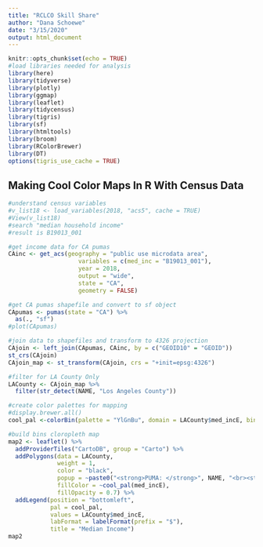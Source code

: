 ```yaml
---
title: "RCLCO Skill Share"
author: "Dana Schoewe"
date: "3/15/2020"
output: html_document
---
```


```r
knitr::opts_chunk$set(echo = TRUE)
#load libraries needed for analysis
library(here)
library(tidyverse)
library(plotly)
library(ggmap)
library(leaflet)
library(tidycensus)
library(tigris)
library(sf)
library(htmltools)
library(broom)
library(RColorBrewer)
library(DT)
options(tigris_use_cache = TRUE)
```

## Making Cool Color Maps In R With Census Data

```r
#understand census variables
#v_list18 <- load_variables(2018, "acs5", cache = TRUE)
#View(v_list18)
#search "median household income"
#result is B19013_001

#get income data for CA pumas
CAinc <- get_acs(geography = "public use microdata area",
                    variables = c(med_inc = "B19013_001"),
                    year = 2018,
                    output = "wide",
                    state = "CA",
                    geometry = FALSE)

#get CA pumas shapefile and convert to sf object
CApumas <- pumas(state = "CA") %>% 
  as(., "sf")
#plot(CApumas)

#join data to shapefiles and transform to 4326 projection
CAjoin <- left_join(CApumas, CAinc, by = c("GEOID10" = "GEOID"))
st_crs(CAjoin)
CAjoin_map <- st_transform(CAjoin, crs = "+init=epsg:4326")

#filter for LA County Only
LACounty <- CAjoin_map %>% 
  filter(str_detect(NAME, "Los Angeles County"))

#create color palettes for mapping
#display.brewer.all()
cool_pal <-colorBin(palette = "YlGnBu", domain = LACounty$med_incE, bins = c(0,50000,75000,100000,500000))

#build bins cloropleth map
map2 <- leaflet() %>% 
  addProviderTiles("CartoDB", group = "Carto") %>% 
  addPolygons(data = LACounty,
              weight = 1,
              color = "black",
              popup = ~paste0("<strong>PUMA: </strong>", NAME, "<br><strong>2018 Median Income: </strong>", scales::dollar(med_incE)),
              fillColor = ~cool_pal(med_incE),
              fillOpacity = 0.7) %>% 
  addLegend(position = "bottomleft",
            pal = cool_pal,
            values = LACounty$med_incE,
            labFormat = labelFormat(prefix = "$"),
            title = "Median Income")
map2

```

